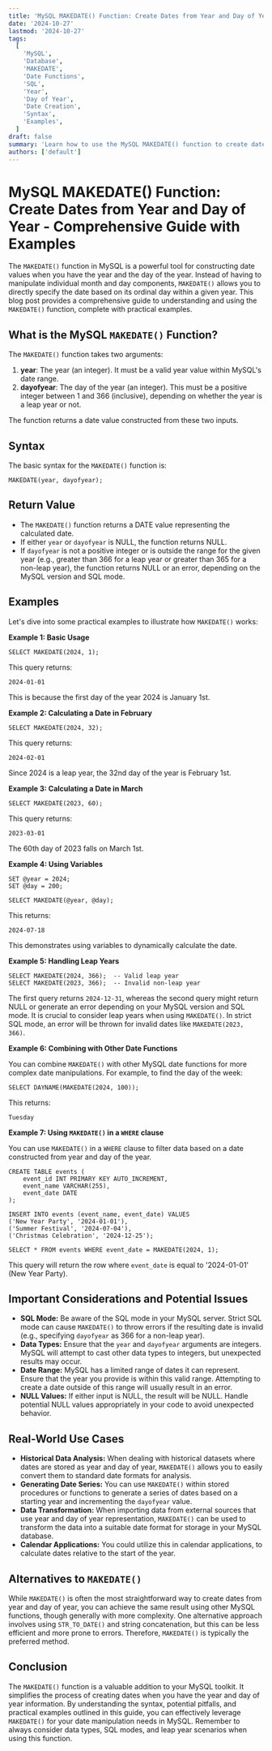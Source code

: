 ```yaml
---
title: 'MySQL MAKEDATE() Function: Create Dates from Year and Day of Year - Comprehensive Guide with Examples'
date: '2024-10-27'
lastmod: '2024-10-27'
tags:
  [
    'MySQL',
    'Database',
    'MAKEDATE',
    'Date Functions',
    'SQL',
    'Year',
    'Day of Year',
    'Date Creation',
    'Syntax',
    'Examples',
  ]
draft: false
summary: 'Learn how to use the MySQL MAKEDATE() function to create dates from a year and day of year. This comprehensive guide provides detailed explanations, syntax, practical examples, and potential use cases for efficient date generation in MySQL.'
authors: ['default']
---
```


# MySQL MAKEDATE() Function: Create Dates from Year and Day of Year - Comprehensive Guide with Examples

The `MAKEDATE()` function in MySQL is a powerful tool for constructing date values when you have the year and the day of the year. Instead of having to manipulate individual month and day components, `MAKEDATE()` allows you to directly specify the date based on its ordinal day within a given year. This blog post provides a comprehensive guide to understanding and using the `MAKEDATE()` function, complete with practical examples.

## What is the MySQL `MAKEDATE()` Function?

The `MAKEDATE()` function takes two arguments:

1.  **year**: The year (an integer). It must be a valid year value within MySQL's date range.
2.  **dayofyear**: The day of the year (an integer). This must be a positive integer between 1 and 366 (inclusive), depending on whether the year is a leap year or not.

The function returns a date value constructed from these two inputs.

## Syntax

The basic syntax for the `MAKEDATE()` function is:

```plaintext
MAKEDATE(year, dayofyear);
```

## Return Value

- The `MAKEDATE()` function returns a DATE value representing the calculated date.
- If either `year` or `dayofyear` is NULL, the function returns NULL.
- If `dayofyear` is not a positive integer or is outside the range for the given year (e.g., greater than 366 for a leap year or greater than 365 for a non-leap year), the function returns NULL or an error, depending on the MySQL version and SQL mode.

## Examples

Let's dive into some practical examples to illustrate how `MAKEDATE()` works:

**Example 1: Basic Usage**

```plaintext
SELECT MAKEDATE(2024, 1);
```

This query returns:

```
2024-01-01
```

This is because the first day of the year 2024 is January 1st.

**Example 2: Calculating a Date in February**

```plaintext
SELECT MAKEDATE(2024, 32);
```

This query returns:

```
2024-02-01
```

Since 2024 is a leap year, the 32nd day of the year is February 1st.

**Example 3: Calculating a Date in March**

```plaintext
SELECT MAKEDATE(2023, 60);
```

This query returns:

```
2023-03-01
```

The 60th day of 2023 falls on March 1st.

**Example 4: Using Variables**

```plaintext
SET @year = 2024;
SET @day = 200;

SELECT MAKEDATE(@year, @day);
```

This returns:

```
2024-07-18
```

This demonstrates using variables to dynamically calculate the date.

**Example 5: Handling Leap Years**

```plaintext
SELECT MAKEDATE(2024, 366);  -- Valid leap year
SELECT MAKEDATE(2023, 366);  -- Invalid non-leap year
```

The first query returns `2024-12-31`, whereas the second query might return NULL or generate an error depending on your MySQL version and SQL mode. It is crucial to consider leap years when using `MAKEDATE()`. In strict SQL mode, an error will be thrown for invalid dates like `MAKEDATE(2023, 366)`.

**Example 6: Combining with Other Date Functions**

You can combine `MAKEDATE()` with other MySQL date functions for more complex date manipulations. For example, to find the day of the week:

```plaintext
SELECT DAYNAME(MAKEDATE(2024, 100));
```

This returns:

```
Tuesday
```

**Example 7: Using `MAKEDATE()` in a `WHERE` clause**

You can use `MAKEDATE()` in a `WHERE` clause to filter data based on a date constructed from year and day of the year.

```plaintext
CREATE TABLE events (
    event_id INT PRIMARY KEY AUTO_INCREMENT,
    event_name VARCHAR(255),
    event_date DATE
);

INSERT INTO events (event_name, event_date) VALUES
('New Year Party', '2024-01-01'),
('Summer Festival', '2024-07-04'),
('Christmas Celebration', '2024-12-25');

SELECT * FROM events WHERE event_date = MAKEDATE(2024, 1);
```

This query will return the row where `event_date` is equal to '2024-01-01' (New Year Party).

## Important Considerations and Potential Issues

- **SQL Mode:** Be aware of the SQL mode in your MySQL server. Strict SQL mode can cause `MAKEDATE()` to throw errors if the resulting date is invalid (e.g., specifying `dayofyear` as 366 for a non-leap year).
- **Data Types:** Ensure that the `year` and `dayofyear` arguments are integers. MySQL will attempt to cast other data types to integers, but unexpected results may occur.
- **Date Range:** MySQL has a limited range of dates it can represent. Ensure that the year you provide is within this valid range. Attempting to create a date outside of this range will usually result in an error.
- **NULL Values:** If either input is NULL, the result will be NULL. Handle potential NULL values appropriately in your code to avoid unexpected behavior.

## Real-World Use Cases

- **Historical Data Analysis:** When dealing with historical datasets where dates are stored as year and day of year, `MAKEDATE()` allows you to easily convert them to standard date formats for analysis.
- **Generating Date Series:** You can use `MAKEDATE()` within stored procedures or functions to generate a series of dates based on a starting year and incrementing the `dayofyear` value.
- **Data Transformation:** When importing data from external sources that use year and day of year representation, `MAKEDATE()` can be used to transform the data into a suitable date format for storage in your MySQL database.
- **Calendar Applications:** You could utilize this in calendar applications, to calculate dates relative to the start of the year.

## Alternatives to `MAKEDATE()`

While `MAKEDATE()` is often the most straightforward way to create dates from year and day of year, you can achieve the same result using other MySQL functions, though generally with more complexity. One alternative approach involves using `STR_TO_DATE()` and string concatenation, but this can be less efficient and more prone to errors. Therefore, `MAKEDATE()` is typically the preferred method.

## Conclusion

The `MAKEDATE()` function is a valuable addition to your MySQL toolkit. It simplifies the process of creating dates when you have the year and day of year information. By understanding the syntax, potential pitfalls, and practical examples outlined in this guide, you can effectively leverage `MAKEDATE()` for your date manipulation needs in MySQL. Remember to always consider data types, SQL modes, and leap year scenarios when using this function.

